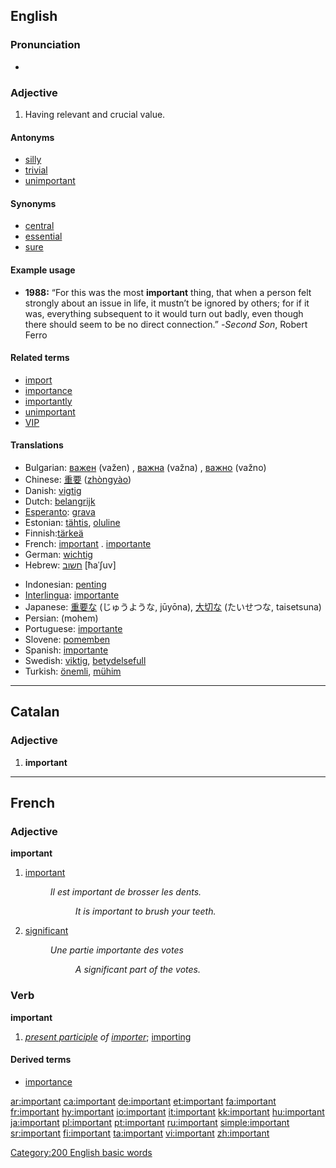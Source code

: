 ==English==

{{rank|glad|hair|ran|572|important|mine|wild|front}}

===Pronunciation===
*{{audio|en-us-important.ogg|Audio (US)}}

===Adjective===
{{en-adj-more-most}}

#Having relevant and crucial value.

====Antonyms====
* [[silly]]
* [[trivial]]
* [[unimportant]]

====Synonyms====
* [[central]]
* [[essential]]
* [[sure]]

====Example usage====
* '''1988:''' “For this was the most '''important''' thing, that when a person felt strongly about an issue in life, it mustn’t be ignored by others; for if it was, everything subsequent to it would turn out badly, even though there should seem to be no direct connection.”  -''Second Son'', Robert Ferro

====Related terms====
*[[import]]
*[[importance]]
*[[importantly]]
*[[unimportant]]
*[[VIP]]

====Translations====
{{top}}
*Bulgarian: [[важен]] (važen) {{m}}, [[важна]] (važna) {{f}} , [[важно]] (važno) {{n}}
*Chinese: [[重要]] ([[zhòngyào]])
*Danish: [[vigtig]]
*Dutch: [[belangrijk]]
*[[Esperanto]]: [[grava]]
*Estonian: [[tähtis]], [[oluline]] 
*Finnish:[[tärkeä]]
*French: [[important#French|important]] {{m}}. [[importante]] {{f}}
*German: [[wichtig]]
*Hebrew: [[חשוב]] [ħaˈʃuv]
{{mid}}
*Indonesian: [[penting]]
*[[Interlingua]]: [[importante]]
*Japanese: [[重要]]な (じゅうような, jūyōna), [[大切]]な (たいせつな, taisetsuna)
*Persian: {{FAchar|[[مهم|مُهِمّ]]}} (mohem)
*Portuguese: [[importante]]
*Slovene: [[pomemben]]
*Spanish: [[importante]]
*Swedish: [[viktig]], [[betydelsefull]]
*Turkish: [[önemli]], [[mühim]]
{{bottom}}

[[Category:200 English basic words]]

----

==Catalan==
===Adjective===
# '''important'''

----

==French==

===Adjective===
'''important'''
# [[important]]
#:''Il est important de brosser les dents.''
#::''It is important to brush your teeth.''
# [[significant]]
#:''Une partie importante des votes''
#::''A significant part of the votes.''

===Verb===
'''important'''
# ''[[present participle]] of [[importer]]''; [[importing]]

====Derived terms====
*[[importance]]

[[ar:important]]
[[ca:important]]
[[de:important]]
[[et:important]]
[[fa:important]]
[[fr:important]]
[[hy:important]]
[[io:important]]
[[it:important]]
[[kk:important]]
[[hu:important]]
[[ja:important]]
[[pl:important]]
[[pt:important]]
[[ru:important]]
[[simple:important]]
[[sr:important]]
[[fi:important]]
[[ta:important]]
[[vi:important]]
[[zh:important]]